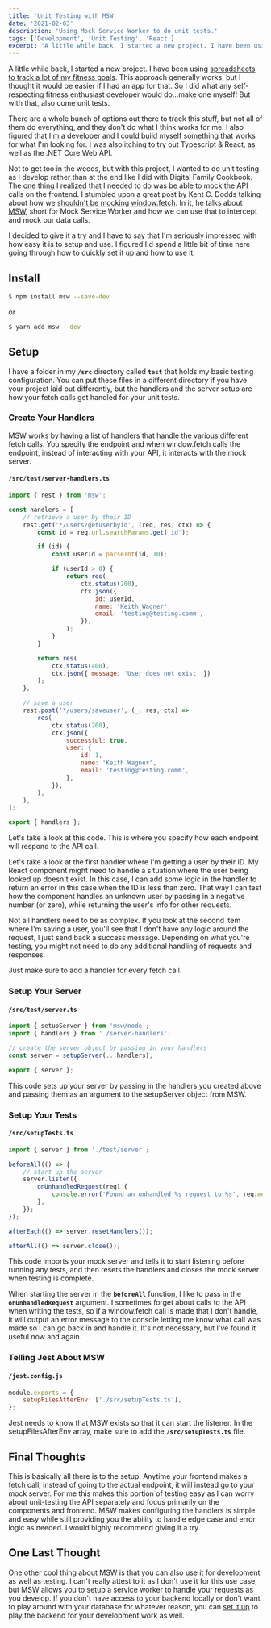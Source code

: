 ```yaml
---
title: 'Unit Testing with MSW'
date: '2021-02-03'
description: 'Using Mock Service Worker to do unit tests.'
tags: ['Development', 'Unit Testing', 'React']
excerpt: 'A little while back, I started a new project. I have been using spreadsheets to track a lot of my fitness goals. This approach generally works, but I thought it would be easier if I had an app for that. So I did what any self-respecting fitness enthusiast developer would do...make one myself! But with that, also come unit tests.'
---
```


A little while back, I started a new project. I have been using [spreadsheets to track a lot of my fitness goals](https://kpwags.com/2020/01/21/tracking-my-fitness-journey.html). This approach generally works, but I thought it would be easier if I had an app for that. So I did what any self-respecting fitness enthusiast developer would do...make one myself! But with that, also come unit tests.

There are a whole bunch of options out there to track this stuff, but not all of them do everything, and they don't do what I think works for me. I also figured that I'm a developer and I could build myself something that works for what I'm looking for. I was also itching to try out Typescript & React, as well as the .NET Core Web API.

Not to get too in the weeds, but with this project, I wanted to do unit testing as I develop rather than at the end like I did with Digital Family Cookbook. The one thing I realized that I needed to do was be able to mock the API calls on the frontend. I stumbled upon a great post by Kent C. Dodds talking about how we [shouldn't be mocking window.fetch](https://kentcdodds.com/blog/stop-mocking-fetch). In it, he talks about [MSW](https://github.com/mswjs/msw), short for Mock Service Worker and how we can use that to intercept and mock our data calls.

I decided to give it a try and I have to say that I'm seriously impressed with how easy it is to setup and use. I figured I'd spend a little bit of time here going through how to quickly set it up and how to use it.

## Install

```bash
$ npm install msw --save-dev
```

or

```bash
$ yarn add msw --dev
```

## Setup

I have a folder in my **`/src`** directory called **`test`** that holds my basic testing configuration. You can put these files in a different directory if you have your project laid out differently, but the handlers and the server setup are how your fetch calls get handled for your unit tests.

### Create Your Handlers

MSW works by having a list of handlers that handle the various different fetch calls. You specify the endpoint and when window.fetch calls the endpoint, instead of interacting with your API, it interacts with the mock server.

#### `/src/test/server-handlers.ts`

```javascript
import { rest } from 'msw';

const handlers = [
    // retrieve a user by their ID
    rest.get('*/users/getuserbyid', (req, res, ctx) => {
        const id = req.url.searchParams.get('id');

        if (id) {
            const userId = parseInt(id, 10);

            if (userId > 0) {
                return res(
                    ctx.status(200),
                    ctx.json({
                        id: userId,
                        name: 'Keith Wagner',
                        email: 'testing@testing.comm',
                    }),
                );
            }
        }

        return res(
            ctx.status(400),
            ctx.json({ message: 'User does not exist' })
        );
    },

    // save a user
    rest.post('*/users/saveuser', (_, res, ctx) =>
        res(
            ctx.status(200),
            ctx.json({
                successful: true,
                user: {
                    id: 1,
                    name: 'Keith Wagner',
                    email: 'testing@testing.comm',
                },
            }),
        ),
    ),
];

export { handlers };
```

Let's take a look at this code. This is where you specify how each endpoint will respond to the API call.

Let's take a look at the first handler where I'm getting a user by their ID. My React component might need to handle a situation where the user being looked up doesn't exist. In this case, I can add some logic in the handler to return an error in this case when the ID is less than zero. That way I can test how the component handles an unknown user by passing in a negative number (or zero), while returning the user's info for other requests.

Not all handlers need to be as complex. If you look at the second item where I'm saving a user, you'll see that I don't have any logic around the request, I just send back a success message. Depending on what you're testing, you might not need to do any additional handling of requests and responses.

Just make sure to add a handler for every fetch call.

### Setup Your Server

#### `/src/test/server.ts`

```javascript
import { setupServer } from 'msw/node';
import { handlers } from './server-handlers';

// create the server object by passing in your handlers
const server = setupServer(...handlers);

export { server };
```

This code sets up your server by passing in the handlers you created above and passing them as an argument to the setupServer object from MSW.

### Setup Your Tests

#### `/src/setupTests.ts`

```javascript
import { server } from './test/server';

beforeAll(() => {
    // start up the server
    server.listen({
        onUnhandledRequest(req) {
            console.error('Found an unhandled %s request to %s', req.method, req.url.href);
        },
    });
});

afterEach(() => server.resetHandlers());

afterAll(() => server.close());
```

This code imports your mock server and tells it to start listening before running any tests, and then resets the handlers and closes the mock server when testing is complete.

When starting the server in the **`beforeAll`** function, I like to pass in the **`onUnhandledRequest`** argument. I sometimes forget about calls to the API when writing the tests, so if a window.fetch call is made that I don't handle, it will output an error message to the console letting me know what call was made so I can go back in and handle it. It's not necessary, but I've found it useful now and again.

### Telling Jest About MSW

#### `/jest.config.js`

```javascript
module.exports = {
    setupFilesAfterEnv: ['./src/setupTests.ts'],
};
```

Jest needs to know that MSW exists so that it can start the listener. In the setupFilesAfterEnv array, make sure to add the **`/src/setupTests.ts`** file.

## Final Thoughts

This is basically all there is to the setup. Anytime your frontend makes a fetch call, instead of going to the actual endpoint, it will instead go to your mock server. For me this makes this portion of testing easy as I can worry about unit-testing the API separately and focus primarily on the components and frontend. MSW makes configuring the handlers is simple and easy while still providing you the ability to handle edge case and error logic as needed. I would highly recommend giving it a try.

## One Last Thought

One other cool thing about MSW is that you can also use it for development as well as testing. I can't really attest to it as I don't use it for this use case, but MSW allows you to setup a service worker to handle your requests as you develop. If you don't have access to your backend locally or don't want to play around with your database for whatever reason, you can [set it up](https://mswjs.io/docs/getting-started/integrate/browser) to play the backend for your development work as well.
